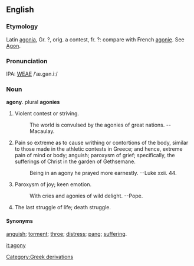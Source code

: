 ==English==
===Etymology===
Latin [[agonia]], Gr. ?, orig. a contest, fr. ?: compare with French [[agonie]].  See [[Agon]].

===Pronunciation===
IPA: [[WEAE]] /ˈæ.gən.iː/

===Noun===
'''agony'''.  plural '''agonies'''

# Violent contest or striving.
#:    The world is convulsed by the agonies of great nations. --Macaulay.
# Pain so extreme as to cause writhing or contortions of the body, similar to those made in the athletic contests in Greece; and hence, extreme pain of mind or body; anguish; paroxysm of grief; specifically, the sufferings of Christ in the garden of Gethsemane.
#:    Being in an agony he prayed more earnestly. --Luke xxii. 44.
# Paroxysm of joy; keen emotion.
#:    With cries and agonies of wild delight. --Pope.
# The last struggle of life; death struggle.

====Synonyms====
[[anguish]]; [[torment]]; [[throe]]; [[distress]]; [[pang]]; [[suffering]].

[[it:agony]]
[[Category:Greek derivations]]